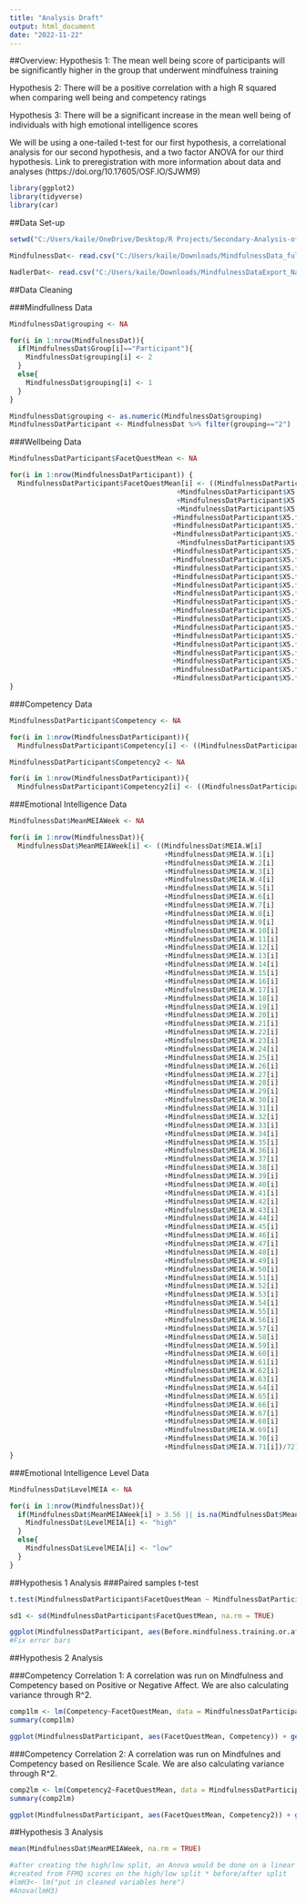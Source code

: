 ```yaml
---
title: "Analysis Draft"
output: html_document
date: "2022-11-22"
---
```


##Overview:
Hypothesis 1: The mean well being score of participants will be significantly higher in the group that underwent mindfulness training

Hypothesis 2: There will be a positive correlation with a high R squared when comparing well being and competency ratings

Hypothesis 3: There will be a significant increase in the mean well being of individuals with high emotional intelligence scores

We will be using a one-tailed t-test for our first hypothesis, a correlational analysis for our second hypothesis, and a two factor ANOVA for our third hypothesis. Link to preregistration with more information about data and analyses (https://doi.org/10.17605/OSF.IO/SJWM9)


```r
library(ggplot2)
library(tidyverse)
library(car)
```


##Data Set-up
```r
setwd("C:/Users/kaile/OneDrive/Desktop/R Projects/Secondary-Analysis-of-the-implementation-of-Online-Mindfulness-Training-on-Well-Being-Trait-Emotion")

MindfulnessDat<- read.csv("C:/Users/kaile/Downloads/MindfulnessData_fullunmatched_raw_items_NadlerCarswellMinda (1).csv", dec=",")

NadlerDat<- read.csv("C:/Users/kaile/Downloads/MindfulnessDataExport_NadlerCarswellMinda2020.csv", header=TRUE, dec=",")

```

##Data Cleaning

###Mindfullness Data
```r
MindfulnessDat$grouping <- NA

for(i in 1:nrow(MindfulnessDat)){
  if(MindfulnessDat$Group[i]=="Participant"){
    MindfulnessDat$grouping[i] <- 2
  }
  else{
    MindfulnessDat$grouping[i] <- 1
  }
}

MindfulnessDat$grouping <- as.numeric(MindfulnessDat$grouping)
MindfulnessDatParticipant <- MindfulnessDat %>% filter(grouping=="2")
```

###Wellbeing Data
```r
MindfulnessDatParticipant$FacetQuestMean <- NA

for(i in 1:nrow(MindfulnessDatParticipant)) {
  MindfulnessDatParticipant$FacetQuestMean[i] <- ((MindfulnessDatParticipant$X5.facet.questionnaire.short.form[i]
                                         +MindfulnessDatParticipant$X5.facet.questionnaire.short.form.1[i]
                                         +MindfulnessDatParticipant$X5.facet.questionnaire.short.form.2[i]
                                         +MindfulnessDatParticipant$X5.facet.questionnaire.short.form.3[i]
                                        +MindfulnessDatParticipant$X5.facet.questionnaire.short.form.4[i]
                                        +MindfulnessDatParticipant$X5.facet.questionnaire.short.form.5[i]
                                        +MindfulnessDatParticipant$X5.facet.questionnaire.short.form.6[i]
                                         +MindfulnessDatParticipant$X5.facet.questionnaire.short.form.7[i]
                                        +MindfulnessDatParticipant$X5.facet.questionnaire.short.form.8[i]
                                        +MindfulnessDatParticipant$X5.facet.questionnaire.short.form.9[i]
                                        +MindfulnessDatParticipant$X5.facet.questionnaire.short.form.10[i]
                                        +MindfulnessDatParticipant$X5.facet.questionnaire.short.form.11[i]
                                        +MindfulnessDatParticipant$X5.facet.questionnaire.short.form.12[i]
                                        +MindfulnessDatParticipant$X5.facet.questionnaire.short.form.13[i]
                                        +MindfulnessDatParticipant$X5.facet.questionnaire.short.form.14[i]
                                        +MindfulnessDatParticipant$X5.facet.questionnaire.short.form.15[i]
                                        +MindfulnessDatParticipant$X5.facet.questionnaire.short.form.16[i]
                                        +MindfulnessDatParticipant$X5.facet.questionnaire.short.form.17[i]
                                        +MindfulnessDatParticipant$X5.facet.questionnaire.short.form.18[i]
                                        +MindfulnessDatParticipant$X5.facet.questionnaire.short.form.19[i]
                                        +MindfulnessDatParticipant$X5.facet.questionnaire.short.form.20[i]
                                        +MindfulnessDatParticipant$X5.facet.questionnaire.short.form.21[i]
                                        +MindfulnessDatParticipant$X5.facet.questionnaire.short.form.22[i]
                                        +MindfulnessDatParticipant$X5.facet.questionnaire.short.form.23[i])/24)
}
```

###Competency Data
```r
MindfulnessDatParticipant$Competency <- NA

for(i in 1:nrow(MindfulnessDatParticipant)){
  MindfulnessDatParticipant$Competency[i] <- ((MindfulnessDatParticipant$Positive.and.Negative.Affect.Schedule[i] +MindfulnessDatParticipant$Positive.and.Negative.Affect.Schedule.1[i] +MindfulnessDatParticipant$Positive.and.Negative.Affect.Schedule.2[i] +MindfulnessDatParticipant$Positive.and.Negative.Affect.Schedule.3[i] +MindfulnessDatParticipant$Positive.and.Negative.Affect.Schedule.4[i] +MindfulnessDatParticipant$Positive.and.Negative.Affect.Schedule.5[i] +MindfulnessDatParticipant$Positive.and.Negative.Affect.Schedule.6[i] +MindfulnessDatParticipant$Positive.and.Negative.Affect.Schedule.7[i] +MindfulnessDatParticipant$Positive.and.Negative.Affect.Schedule.8[i] +MindfulnessDatParticipant$Positive.and.Negative.Affect.Schedule.9[i] +MindfulnessDatParticipant$Positive.and.Negative.Affect.Schedule.10[i] +MindfulnessDatParticipant$Positive.and.Negative.Affect.Schedule.11[i] +MindfulnessDatParticipant$Positive.and.Negative.Affect.Schedule.12[i] +MindfulnessDatParticipant$Positive.and.Negative.Affect.Schedule.13[i] +MindfulnessDatParticipant$Positive.and.Negative.Affect.Schedule.14[i] +MindfulnessDatParticipant$Positive.and.Negative.Affect.Schedule.15[i] +MindfulnessDatParticipant$Positive.and.Negative.Affect.Schedule.16[i] +MindfulnessDatParticipant$Positive.and.Negative.Affect.Schedule.17[i] +MindfulnessDatParticipant$Positive.and.Negative.Affect.Schedule.18[i] +MindfulnessDatParticipant$Positive.and.Negative.Affect.Schedule.19[i])/20)}

MindfulnessDatParticipant$Competency2 <- NA

for(i in 1:nrow(MindfulnessDatParticipant)){  
  MindfulnessDatParticipant$Competency2[i] <- ((MindfulnessDatParticipant$Brief.Resilience.Scale[i] +MindfulnessDatParticipant$Brief.Resilience.Scale.1[i] +MindfulnessDatParticipant$Brief.Resilience.Scale.2[i]                                +MindfulnessDatParticipant$Brief.Resilience.Scale.3[i] +MindfulnessDatParticipant$Brief.Resilience.Scale.4[i] +MindfulnessDatParticipant$Brief.Resilience.Scale.5[i])/6)}
```

###Emotional Intelligence Data
```r
MindfulnessDat$MeanMEIAWeek <- NA

for(i in 1:nrow(MindfulnessDat)){
  MindfulnessDat$MeanMEIAWeek[i] <- ((MindfulnessDat$MEIA.W[i]
                                      +MindfulnessDat$MEIA.W.1[i]
                                      +MindfulnessDat$MEIA.W.2[i]
                                      +MindfulnessDat$MEIA.W.3[i]
                                      +MindfulnessDat$MEIA.W.4[i]
                                      +MindfulnessDat$MEIA.W.5[i]
                                      +MindfulnessDat$MEIA.W.6[i]
                                      +MindfulnessDat$MEIA.W.7[i]
                                      +MindfulnessDat$MEIA.W.8[i]
                                      +MindfulnessDat$MEIA.W.9[i]
                                      +MindfulnessDat$MEIA.W.10[i]
                                      +MindfulnessDat$MEIA.W.11[i]
                                      +MindfulnessDat$MEIA.W.12[i]
                                      +MindfulnessDat$MEIA.W.13[i]
                                      +MindfulnessDat$MEIA.W.14[i]
                                      +MindfulnessDat$MEIA.W.15[i]
                                      +MindfulnessDat$MEIA.W.16[i]
                                      +MindfulnessDat$MEIA.W.17[i]
                                      +MindfulnessDat$MEIA.W.18[i]
                                      +MindfulnessDat$MEIA.W.19[i]
                                      +MindfulnessDat$MEIA.W.20[i]
                                      +MindfulnessDat$MEIA.W.21[i]
                                      +MindfulnessDat$MEIA.W.22[i]
                                      +MindfulnessDat$MEIA.W.23[i]
                                      +MindfulnessDat$MEIA.W.24[i]
                                      +MindfulnessDat$MEIA.W.25[i]
                                      +MindfulnessDat$MEIA.W.26[i]
                                      +MindfulnessDat$MEIA.W.27[i]
                                      +MindfulnessDat$MEIA.W.28[i]
                                      +MindfulnessDat$MEIA.W.29[i]
                                      +MindfulnessDat$MEIA.W.30[i]
                                      +MindfulnessDat$MEIA.W.31[i]
                                      +MindfulnessDat$MEIA.W.32[i]
                                      +MindfulnessDat$MEIA.W.33[i]
                                      +MindfulnessDat$MEIA.W.34[i]
                                      +MindfulnessDat$MEIA.W.35[i]
                                      +MindfulnessDat$MEIA.W.36[i]
                                      +MindfulnessDat$MEIA.W.37[i]
                                      +MindfulnessDat$MEIA.W.38[i]
                                      +MindfulnessDat$MEIA.W.39[i]
                                      +MindfulnessDat$MEIA.W.40[i]
                                      +MindfulnessDat$MEIA.W.41[i]
                                      +MindfulnessDat$MEIA.W.42[i]
                                      +MindfulnessDat$MEIA.W.43[i]
                                      +MindfulnessDat$MEIA.W.44[i]
                                      +MindfulnessDat$MEIA.W.45[i]
                                      +MindfulnessDat$MEIA.W.46[i]
                                      +MindfulnessDat$MEIA.W.47[i]
                                      +MindfulnessDat$MEIA.W.48[i]
                                      +MindfulnessDat$MEIA.W.49[i]
                                      +MindfulnessDat$MEIA.W.50[i]
                                      +MindfulnessDat$MEIA.W.51[i]
                                      +MindfulnessDat$MEIA.W.52[i]
                                      +MindfulnessDat$MEIA.W.53[i]
                                      +MindfulnessDat$MEIA.W.54[i]
                                      +MindfulnessDat$MEIA.W.55[i]
                                      +MindfulnessDat$MEIA.W.56[i]
                                      +MindfulnessDat$MEIA.W.57[i]
                                      +MindfulnessDat$MEIA.W.58[i]
                                      +MindfulnessDat$MEIA.W.59[i]
                                      +MindfulnessDat$MEIA.W.60[i]
                                      +MindfulnessDat$MEIA.W.61[i]
                                      +MindfulnessDat$MEIA.W.62[i]
                                      +MindfulnessDat$MEIA.W.63[i]
                                      +MindfulnessDat$MEIA.W.64[i]
                                      +MindfulnessDat$MEIA.W.65[i]
                                      +MindfulnessDat$MEIA.W.66[i]
                                      +MindfulnessDat$MEIA.W.67[i]
                                      +MindfulnessDat$MEIA.W.68[i]
                                      +MindfulnessDat$MEIA.W.69[i]
                                      +MindfulnessDat$MEIA.W.70[i]
                                      +MindfulnessDat$MEIA.W.71[i])/72)
}

```

###Emotional Intelligence Level Data
```r
MindfulnessDat$LevelMEIA <- NA

for(i in 1:nrow(MindfulnessDat)){
  if(MindfulnessDat$MeanMEIAWeek[i] > 3.56 || is.na(MindfulnessDat$MeanMEIAWeek)[i]== TRUE){
    MindfulnessDat$LevelMEIA[i] <- "high"
  }
  else{
    MindfulnessDat$LevelMEIA[i] <- "low"
  }
}
```


##Hypothesis 1 Analysis
###Paired samples t-test
```r
t.test(MindfulnessDatParticipant$FacetQuestMean ~ MindfulnessDatParticipant$Before.mindfulness.training.or.after, alternative = "greater", var.equal= TRUE, na.rm = TRUE)

```

```r
sd1 <- sd(MindfulnessDatParticipant$FacetQuestMean, na.rm = TRUE)
```

```r
ggplot(MindfulnessDatParticipant, aes(Before.mindfulness.training.or.after, FacetQuestMean), na.rm = TRUE) + geom_bar(stat = 'identity', position = position_dodge(), fill = "darkblue") + ggtitle("Mindfulness before and after training") + xlab("") + ylab("Mindfulness") + geom_errorbar(aes(ymin= FacetQuestMean-sd1, ymax= FacetQuestMean + sd1)) 
#Fix error bars
```


##Hypothesis 2 Analysis

###Competency Correlation 1: A correlation was run on Mindfulness and Competency based on Positive or Negative Affect. We are also calculating variance through R^2.
```r
comp1lm <- lm(Competency~FacetQuestMean, data = MindfulnessDatParticipant)
summary(comp1lm)
```

```r
ggplot(MindfulnessDatParticipant, aes(FacetQuestMean, Competency)) + geom_point() + geom_smooth(method = "lm") + xlab("Mindfulness") + ylab("Competency") +ggtitle("Correlation between Mindfullness and Competency Measure 1")
```

###Competency Correlation 2: A correlation was run on Mindfulnes and Competency based on Resilience Scale. We are also calculating variance through R^2.
```r
comp2lm <- lm(Competency2~FacetQuestMean, data = MindfulnessDatParticipant)
summary(comp2lm)
```

```r
ggplot(MindfulnessDatParticipant, aes(FacetQuestMean, Competency2)) + geom_point() + geom_smooth(method = "lm") + xlab("Mindfulness") + ylab("Competency") +ggtitle("Correlation between Mindfullness and Competency Measure 2")
```


##Hypothesis 3 Analysis
```r
mean(MindfulnessDat$MeanMEIAWeek, na.rm = TRUE)

#after creating the high/low split, an Anova would be done on a linear model
#created from FFMQ scores on the high/low split * before/after split
#lmH3<- lm("put in cleaned variables here")
#Anova(lmH3)
```
